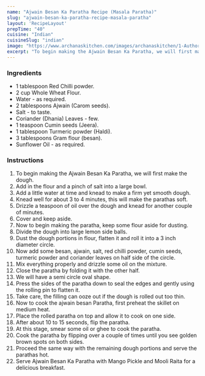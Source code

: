 ---
name: "Ajwain Besan Ka Paratha Recipe (Masala Paratha)"
slug: "ajwain-besan-ka-paratha-recipe-masala-paratha"
layout: 'RecipeLayout'
prepTime: "40"
cuisine: "Indian"
cuisineSlug: "indian"
image: "https://www.archanaskitchen.com/images/archanaskitchen/1-Author/Pooja_Thakur/Ajwain_Besan_Ka_Paratha_Masala_Paratha.jpg"
excerpt: "To begin making the Ajwain Besan Ka Paratha, we will first make the dough"
---

### Ingredients

- 1 tablespoon Red Chilli powder.
- 2 cup Whole Wheat Flour.
- Water - as required.
- 2 tablespoons Ajwain (Carom seeds).
- Salt - to taste.
- Coriander (Dhania) Leaves - few.
- 1 teaspoon Cumin seeds (Jeera).
- 1 tablespoon Turmeric powder (Haldi).
- 3 tablespoons Gram flour (besan).
- Sunflower Oil - as required.

### Instructions

1. To begin making the Ajwain Besan Ka Paratha, we will first make the dough.
1. Add in the flour and a pinch of salt into a large bowl.
1. Add a little water at time and knead to make a firm yet smooth dough.
1. Knead well for about 3 to 4 minutes, this will make the parathas soft.
1. Drizzle a teaspoon of oil over the dough and knead for another couple of minutes.
1. Cover and keep aside.
1. Now to begin making the paratha, keep some flour aside for dusting.
1. Divide the dough into large lemon side balls.
1. Dust the dough portions in flour, flatten it and roll it into a 3 inch diameter circle.
1. Now add some besan, ajwain, salt, red chilli powder, cumin seeds, turmeric powder and coriander leaves on half side of the circle.
1. Mix everything properly and drizzle some oil on the mixture.
1. Close the paratha by folding it with the other half.
1. We will have a semi circle oval shape.
1. Press the sides of the paratha down to seal the edges and gently using the rolling pin to flatten it.
1. Take care, the filling can ooze out if the dough is rolled out too thin.
1. Now to cook the ajwain besan Paratha, first preheat the skillet on medium heat.
1. Place the rolled paratha on top and allow it to cook on one side.
1. After about 10 to 15 seconds, flip the paratha.
1. At this stage, smear some oil or ghee to cook the paratha.
1. Cook the paratha by flipping over a couple of times until you see golden brown spots on both sides.
1. Proceed the same way with the remaining dough portions and serve the parathas hot.
1. Serve Ajwain Besan Ka Paratha with Mango Pickle and Mooli Raita for a delicious breakfast.
